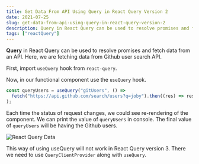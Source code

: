```yaml
---
title: Get Data From API Using Query in React Query Version 2
date: 2021-07-25
slug: get-data-from-api-using-query-in-react-query-version-2
description: Query in React Query can be used to resolve promises and fetch data from an API. We use useQuery hook to use queries.
tags: ["reactQuery"]
---
```



**Query** in React Query can be used to resolve promises and fetch data from an API. Here, we are fetching data from Github user search API.

First, import `useQuery` hook from `react-query`.

Now, in our functional component use the `useQuery` hook.

```javascript
const queryUsers = useQuery("gitUsers", () =>
  fetch("https://api.github.com/search/users?q=joby").then((res) => res.json())
);
```

Each time the status of request changes, we could see re-rendering of the component. We can print the value of `queryUsers` in console. The final value of `queryUsers` will be having the Github users.

<Image src={imgQueryData} alt="React Query Data" />

This way of using useQuery will not work in React Query version 3. There we need to use `QueryClientProvider` along with `useQuery`.
